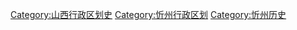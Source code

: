 [[Category:山西行政区划史|Category:山西行政区划史]]
[[Category:忻州行政区划|Category:忻州行政区划]]
[[Category:忻州历史|Category:忻州历史]]